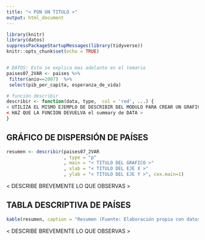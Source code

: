 ```yaml
---
title: "< PON UN TITULO >"
output: html_document
---
```


```r
library(knitr)
library(datos)
suppressPackageStartupMessages(library(tidyverse))
knitr::opts_chunk$set(echo = TRUE)


# DATOS: Esto se explica mas adelante en el temario
paises07_2VAR <- paises %>% 
 filter(anio==2007)  %>%
 select(pib_per_capita, esperanza_de_vida)

# función describir
describir <- function(data, type,  col = 'red', ...) {
< UTILIZA EL MISMO EJEMPLO DE DESCRIBIR DEL MODULO PARA CREAR UN GRAFICO DE PUNTOS ROJOS A PARTIR DE data>
< HAZ QUE LA FUNCION DEVUELVA el summary de DATA >
}
```

## GRÁFICO DE DISPERSIÓN DE PAÍSES

```r
resumen <- describir(paises07_2VAR
                     , type = "p"
                     , main = "< TITULO DEL GRAFICO >"
                     , xlab = "< TITULO DEL EJE X >"
                     , ylab = "< TITULO DEL EJE Y >", cex.main=1)
```

< DESCRIBE BREVEMENTE LO QUE OBSERVAS >

## TABLA DESCRIPTIVA DE PAÍSES 

```r
kable(resumen, caption = "Resumen (Fuente: Elaboración propia con datos de Gapminder)")
```

< DESCRIBE BREVEMENTE LO QUE OBSERVAS >

